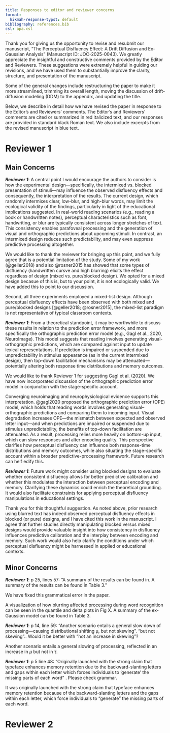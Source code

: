```yaml
---
title: Responses to editor and reviewer concerns
format:
  hikmah-response-typst: default
bibliography: references.bib
csl: apa.csl
---
```


Thank you for giving us the opportunity to revise and resubmit our manuscript, “The Perceptual Disfluency Effect: A Drift Diffusion and Ex-Gaussian Analysis” (Manuscript ID: JOC-2025-0043). We greatly appreciate the insightful and constructive comments provided by the Editor and Reviewers. These suggestions were extremely helpful in guiding our revisions, and we have used them to substantially improve the clarity, structure, and presentation of the manuscript.

Some of the general changes include restructuring the paper to make it more streamlined, trimming its overall length, moving the discussion of drift-diffusion modeling (DDM) to the appendix, and updating the title.

Below, we describe in detail how we have revised the paper in response to the Editor’s and Reviewers’ comments. The Editor’s and Reviewers’ comments are cited or summarized in [red italicized text]{.memo-reviewer-inline}, and our responses are provided in standard black Roman text. We also include excerpts from the revised manuscript in [blue text]{.memo-excerpt-inline}.


# Reviewer 1

## Main Concerns

::: memo-reviewer
***Reviewer 1***:  A central point I would encourage the authors to consider is how the experimental design—specifically, the intermixed vs. blocked presentation of stimuli—may influence the observed disfluency effects and consequently, the interpretation of the results.  The current design, which randomly intermixes clear, low-blur, and high-blur words, may limit the ecological validity of the findings, particularly in light of the educational implications suggested.
In real-world reading scenarios (e.g., reading a book or handwritten notes), perceptual characteristics such as font, handwriting, or blur are typically consistent across longer stretches of text. This consistency enables parafoveal processing and the generation of visual and orthographic predictions about upcoming stimuli. In contrast, an intermixed design reduces such predictability, and may even suppress predictive processing altogether.
:::

We would like to thank the reviewer for bringing up this point, and we fully agree that is a potential limitation of the study. Some of my work (@geller2018) and also @rosner2015 has showed that some types of disfluency (handwritten cursve and high blurring) elicits the effect regardless of design (mixed vs. pure/blocked design). We opted for a mixed design becasue of this is, but to your point, it is not ecologically valid.  We have added this to point to our discussion. 

::: memo-excerpt
Second, all three experiments employed a mixed-list design. Although perceptual disfluency effects have been observed with both mixed and pure/blocked designs [@geller2018; @rosner2015], the mixed-list paradigm is not representative of typical classroom contexts.
:::

::: memo-reviewer
***Reviewer 1***: From a theoretical standpoint, it may be worthwhile to discuss these results in relation to the prediction error framework, and more specifically the orthographic prediction error model (e.g., Gagl et al., 2020, NeuroImage). This model suggests that reading involves generating visual-orthographic predictions, which are compared against input to update lexical representations. If prediction is impaired or suspended due to unpredictability in stimulus appearance (as in the current intermixed design), then top-down facilitation mechanisms may be attenuated—potentially altering both response time distributions and memory outcomes.
:::

We would like to thank Reviewer 1 for suggesting Gagl et al. (2020). We have now incorporated discussion of the orthographic prediction error model in conjunction with the stage-specific account.

::: memo-excerpt
Converging neuroimaging and neurophysiological evidence supports this interpretation. @gagl2020 proposed the orthographic prediction error (OPE) model, which holds that reading words involves generating visual–orthographic predictions and comparing them to incoming input. Visual degradation increases OPE—the mismatch between expected and observed letter input—and when predictions are impaired or suspended due to stimulus unpredictability, the benefits of top-down facilitation are attenuated. As a result, processing relies more heavily on bottom-up input, which can slow responses and alter encoding quality. This perspective clarifies how perceptual disfluency can influence both response-time distributions and memory outcomes, while also situating the stage-specific account within a broader predictive-processing framework. Future research can helf edify this. 
:::

::: memo-reviewer
***Reviewer 1***: Future work might consider using blocked designs to evaluate whether consistent disfluency allows for better predictive calibration and whether this modulates the interaction between perceptual encoding and memory. Clarifying these dynamics could enrich the theoretical grounding. It would also facilitate constraints for applying perceptual disfluency manipulations in educational settings.
:::

Thank you for this thoughtful suggestion. As noted above, prior research using blurred text has indeed observed perceptual disfluency effects in blocked (or pure) designs, and I have cited this work in the manuscript. I agree that further studies directly manipulating blocked versus mixed designs would provide valuable insight into how consistency in disfluency influences predictive calibration and the interplay between encoding and memory. Such work would also help clarify the conditions under which perceptual disfluency might be harnessed in applied or educational contexts.

## Minor Concerns

::: memo-reviewer
***Reviewer 1***:  p 25, lines 57: “A summary of the results can be found in. A summary of the results can be found in Table 3.”
:::

We have fixed this grammatical error in the paper. 

::: memo-excerpt
A visualization of how blurring affected processing during word recognition can be seen in the quantile and delta plots in Fig X. A summary of the ex-Gaussion model can be found in Table 3. 
:::


::: memo-reviewer
***Reviewer 1***:  p 14, line 59: “Another scenario entails a general slow down of processing—causing distributional shifting μ, but not skewing”.  “but not skewing”.. Would it be better with “not an increase in skewing”?
:::

::: memo-excerpt
Another scenario entails a general slowing of processing, reflected in an increase in $\mu$  but not in $\tau$.
:::


::: memo-reviewer
***Reviewer 1***:  p 5 line 48: “Originally launched with the strong claim that typeface enhances memory retention due to the backward-slanting letters and gaps within each letter which forces individuals to ‘generate’ the missing parts of each word” . Please check grammar.
:::


::: memo-excerpt
It was originally launched with the strong claim that typeface enhances memory retention because of the backward-slanting letters and the gaps within each letter, which force individuals to “generate” the missing parts of each word. 

:::

# Reviewer 2


